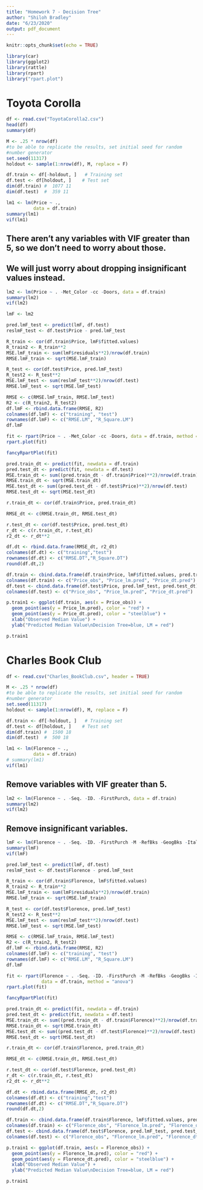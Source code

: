 ```yaml
---
title: "Homework 7 - Decision Tree"
author: "Shiloh Bradley"
date: "6/23/2020"
output: pdf_document
---
```


```r
knitr::opts_chunk$set(echo = TRUE)

library(car)
library(ggplot2)
library(rattle)
library(rpart)
library("rpart.plot")
```

# Toyota Corolla
```r
df <- read.csv("ToyotaCorolla2.csv")
head(df)
summary(df)
```

```r
M <- .25 * nrow(df)
#to be able to replicate the results, set initial seed for random 
#number generator
set.seed(11317)
holdout <- sample(1:nrow(df), M, replace = F)

df.train <- df[-holdout, ]   # Training set
df.test <- df[holdout, ]    # Test set
dim(df.train) #  1077 11
dim(df.test)  #  359 11
```

```r
lm1 <- lm(Price ~ ., 
          data = df.train)
summary(lm1)
vif(lm1)
```
## There aren't any variables with VIF greater than 5, so we don't need to worry about those.
## We will just worry about dropping insignificant values instead.
``` r
lm2 <- lm(Price ~ . -Met_Color -cc -Doors, data = df.train)
summary(lm2)
vif(lm2)
```

``` r
lmF <- lm2
```

```r
pred.lmF_test <- predict(lmF, df.test)
reslmF_test <- df.test$Price - pred.lmF_test
```

```r
R_train <- cor(df.train$Price, lmF$fitted.values)
R_train2 <- R_train**2
MSE.lmF_train <- sum(lmF$residuals**2)/nrow(df.train)
RMSE.lmF_train <- sqrt(MSE.lmF_train)

R_test <- cor(df.test$Price, pred.lmF_test)
R_test2 <- R_test**2
MSE.lmF_test <- sum(reslmF_test**2)/nrow(df.test)
RMSE.lmF_test <- sqrt(MSE.lmF_test)
```

```r
RMSE <- c(RMSE.lmF_train, RMSE.lmF_test)
R2 <- c(R_train2, R_test2) 
df.lmF <- rbind.data.frame(RMSE, R2)
colnames(df.lmF) <- c("training", "test")
rownames(df.lmF) <- c("RMSE.LM", "R_Square.LM")
df.lmF
```

```r
fit <- rpart(Price ~ . -Met_Color -cc -Doors, data = df.train, method = "anova")
rpart.plot(fit)
```

```r
fancyRpartPlot(fit) 
```

```r
pred.train_dt <- predict(fit, newdata = df.train)
pred.test_dt <- predict(fit, newdata = df.test)
MSE.train_dt <- sum((pred.train_dt - df.train$Price)**2)/nrow(df.train)
RMSE.train_dt <- sqrt(MSE.train_dt)
MSE.test_dt <- sum((pred.test_dt - df.test$Price)**2)/nrow(df.test)
RMSE.test_dt <- sqrt(MSE.test_dt)

r.train_dt <- cor(df.train$Price, pred.train_dt)

RMSE_dt <- c(RMSE.train_dt, RMSE.test_dt)

r.test_dt <- cor(df.test$Price, pred.test_dt)
r_dt <- c(r.train_dt, r.test_dt)
r2_dt <- r_dt**2

df.dt <- rbind.data.frame(RMSE_dt, r2_dt)
colnames(df.dt) <- c("training","test")
rownames(df.dt) <- c("RMSE.DT","R_Square.DT")
round(df.dt,2)
```

```r
df.train <- cbind.data.frame(df.train$Price, lmF$fitted.values, pred.train_dt)
colnames(df.train) <- c("Price_obs", "Price_lm.pred", "Price_dt.pred")
df.test <- cbind.data.frame(df.test$Price, pred.lmF_test, pred.test_dt)
colnames(df.test) <- c("Price_obs", "Price_lm.pred", "Price_dt.pred")

p.train1 <- ggplot(df.train, aes(x = Price_obs)) + 
  geom_point(aes(y = Price_lm.pred), color = "red") + 
  geom_point(aes(y = Price_dt.pred), color = "steelblue") +
  xlab("Observed Median Value") + 
  ylab("Predicted Median Value\nDecision Tree=blue, LM = red")

p.train1
```

# Charles Book Club
```r
df <- read.csv("Charles_BookClub.csv", header = TRUE)
```

```r
M <- .25 * nrow(df)
#to be able to replicate the results, set initial seed for random 
#number generator
set.seed(11317)
holdout <- sample(1:nrow(df), M, replace = F)

df.train <- df[-holdout, ]   # Training set
df.test <- df[holdout, ]    # Test set
dim(df.train) #  1500 18
dim(df.test)  #  500 18
```

```r
lm1 <- lm(Florence ~ ., 
          data = df.train)
# summary(lm1)
vif(lm1)
```

## Remove variables with VIF greater than 5.
```r
lm2 <- lm(Florence ~ . -Seq. -ID. -FirstPurch, data = df.train)
summary(lm2)
vif(lm2)
```

## Remove insignificant variables.
```r
lmF <- lm(Florence ~ . -Seq. -ID. -FirstPurch -M -RefBks -GeogBks -ItalCook -ItalHAtlas -ItalArt, data = df.train)
summary(lmF)
vif(lmF)
```

```r
pred.lmF_test <- predict(lmF, df.test)
reslmF_test <- df.test$Florence - pred.lmF_test
```

```r
R_train <- cor(df.train$Florence, lmF$fitted.values)
R_train2 <- R_train**2
MSE.lmF_train <- sum(lmF$residuals**2)/nrow(df.train)
RMSE.lmF_train <- sqrt(MSE.lmF_train)

R_test <- cor(df.test$Florence, pred.lmF_test)
R_test2 <- R_test**2
MSE.lmF_test <- sum(reslmF_test**2)/nrow(df.test)
RMSE.lmF_test <- sqrt(MSE.lmF_test)
```

```r
RMSE <- c(RMSE.lmF_train, RMSE.lmF_test)
R2 <- c(R_train2, R_test2) 
df.lmF <- rbind.data.frame(RMSE, R2)
colnames(df.lmF) <- c("training", "test")
rownames(df.lmF) <- c("RMSE.LM", "R_Square.LM")
df.lmF
```

```r
fit <- rpart(Florence ~ . -Seq. -ID. -FirstPurch -M -RefBks -GeogBks -ItalCook -ItalHAtlas -ItalArt, 
             data = df.train, method = "anova")
rpart.plot(fit)
```

```r
fancyRpartPlot(fit) 
```

```r
pred.train_dt <- predict(fit, newdata = df.train)
pred.test_dt <- predict(fit, newdata = df.test)
MSE.train_dt <- sum((pred.train_dt - df.train$Florence)**2)/nrow(df.train)
RMSE.train_dt <- sqrt(MSE.train_dt)
MSE.test_dt <- sum((pred.test_dt - df.test$Florence)**2)/nrow(df.test)
RMSE.test_dt <- sqrt(MSE.test_dt)

r.train_dt <- cor(df.train$Florence, pred.train_dt)

RMSE_dt <- c(RMSE.train_dt, RMSE.test_dt)

r.test_dt <- cor(df.test$Florence, pred.test_dt)
r_dt <- c(r.train_dt, r.test_dt)
r2_dt <- r_dt**2

df.dt <- rbind.data.frame(RMSE_dt, r2_dt)
colnames(df.dt) <- c("training","test")
rownames(df.dt) <- c("RMSE.DT","R_Square.DT")
round(df.dt,2)
```

```r
df.train <- cbind.data.frame(df.train$Florence, lmF$fitted.values, pred.train_dt)
colnames(df.train) <- c("Florence_obs", "Florence_lm.pred", "Florence_dt.pred")
df.test <- cbind.data.frame(df.test$Florence, pred.lmF_test, pred.test_dt)
colnames(df.test) <- c("Florence_obs", "Florence_lm.pred", "Florence_dt.pred")

p.train1 <- ggplot(df.train, aes(x = Florence_obs)) + 
  geom_point(aes(y = Florence_lm.pred), color = "red") + 
  geom_point(aes(y = Florence_dt.pred), color = "steelblue") +
  xlab("Observed Median Value") + 
  ylab("Predicted Median Value\nDecision Tree=blue, LM = red")

p.train1
```